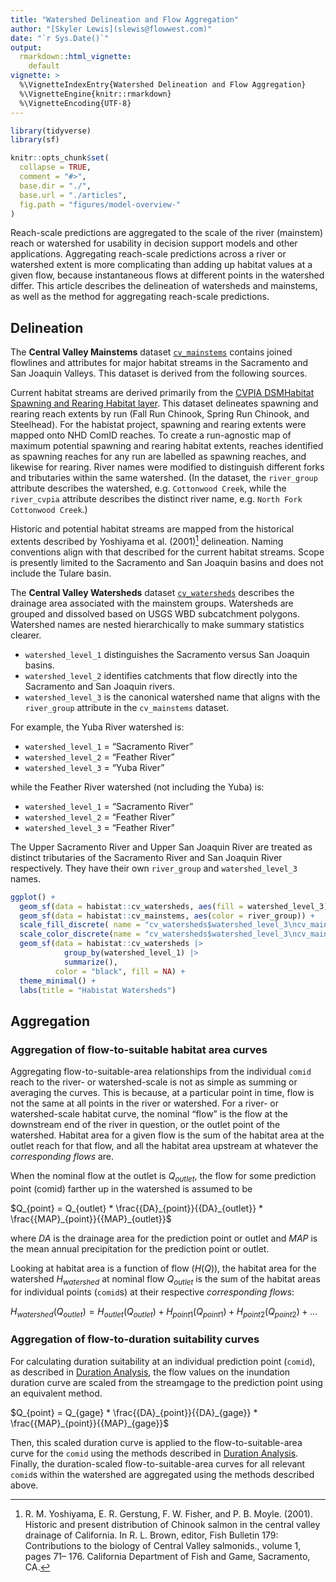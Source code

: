 ```yaml
---
title: "Watershed Delineation and Flow Aggregation"
author: "[Skyler Lewis](slewis@flowwest.com)"
date: "`r Sys.Date()`"
output: 
  rmarkdown::html_vignette:
    default
vignette: >
  %\VignetteIndexEntry{Watershed Delineation and Flow Aggregation}
  %\VignetteEngine{knitr::rmarkdown}
  %\VignetteEncoding{UTF-8}
---
```


```r
library(tidyverse)
library(sf)

knitr::opts_chunk$set(
  collapse = TRUE,
  comment = "#>",
  base.dir = "./",
  base.url = "./articles",
  fig.path = "figures/model-overview-"
)
```

Reach-scale predictions are aggregated to the scale of the river (mainstem) reach or watershed for usability in decision support models and other applications. Aggregating reach-scale predictions across a river or watershed extent is more complicating than adding up habitat values at a given flow, because instantaneous flows at different points in the watershed differ. This article describes the delineation of watersheds and mainstems, as well as the method for aggregating reach-scale predictions.

## Delineation

The **Central Valley Mainstems** dataset [`cv_mainstems`](../reference/cv_mainstems.html) contains joined flowlines and attributes for major habitat streams in the Sacramento and San Joaquin Valleys. This dataset is derived from the following sources.

Current habitat streams are derived primarily from the [CVPIA DSMHabitat Spawning and Rearing Habitat layer](https://cvpia-osc.github.io/DSMhabitat/articles/habitat-extents-map.html). This dataset delineates spawning and rearing reach extents by run (Fall Run Chinook, Spring Run Chinook, and Steelhead). For the habistat project, spawning and rearing extents were mapped onto NHD ComID reaches. To create a run-agnostic map of maximum potential spawning and rearing habitat extents, reaches identified as spawning reaches for any run are labelled as spawning reaches, and likewise for rearing. River names were modified to distinguish different forks and tributaries within the same watershed. (In the dataset, the `river_group` attribute describes the watershed, e.g. `Cottonwood Creek`, while the `river_cvpia` attribute describes the distinct river name, e.g. `North Fork Cottonwood Creek`.) 

Historic and potential habitat streams are mapped from the historical extents described by Yoshiyama et al. (2001)^[R. M. Yoshiyama, E. R. Gerstung, F. W. Fisher, and P. B. Moyle. (2001). Historic and present distribution
of Chinook salmon in the central valley drainage of California. In R. L. Brown, editor, Fish
Bulletin 179: Contributions to the biology of Central Valley salmonids., volume 1, pages 71–
176. California Department of Fish and Game, Sacramento, CA.] delineation. Naming conventions align with that described for the current habitat streams. Scope is presently limited to the Sacramento and San Joaquin basins and does not include the Tulare basin. 

The **Central Valley Watersheds** dataset [`cv_watersheds`](../reference/cv_watersheds.html) describes the drainage area associated with the mainstem groups. Watersheds are grouped and dissolved based on USGS WBD subcatchment polygons. Watershed names are nested hierarchically to make summary statistics clearer.

* `watershed_level_1` distinguishes the Sacramento versus San Joaquin basins.
* `watershed_level_2` identifies catchments that flow directly into the Sacramento and San Joaquin rivers.
* `watershed_level_3` is the canonical watershed name that aligns with the `river_group` attribute in the `cv_mainstems` dataset.

For example, the Yuba River watershed is:

* `watershed_level_1` = "Sacramento River"
* `watershed_level_2` = "Feather River"
* `watershed_level_3` = "Yuba River"

while the Feather River watershed (not including the Yuba) is:

* `watershed_level_1` = "Sacramento River"
* `watershed_level_2` = "Feather River"
* `watershed_level_3` = "Feather River"

The Upper Sacramento River and Upper San Joaquin River are treated as distinct tributaries of the Sacramento River and San Joaquin River respectively. They have their own `river_group` and `watershed_level_3` names.

```r
ggplot() +
  geom_sf(data = habistat::cv_watersheds, aes(fill = watershed_level_3), color = NA, alpha=0.5) +
  geom_sf(data = habistat::cv_mainstems, aes(color = river_group)) +
  scale_fill_discrete( name = "cv_watersheds$watershed_level_3\ncv_mainstems$river_group") +
  scale_color_discrete(name = "cv_watersheds$watershed_level_3\ncv_mainstems$river_group") +
  geom_sf(data = habistat::cv_watersheds |> 
            group_by(watershed_level_1) |> 
            summarize(),
          color = "black", fill = NA) +
  theme_minimal() +
  labs(title = "Habistat Watersheds")
```

## Aggregation

### Aggregation of flow-to-suitable habitat area curves

Aggregating flow-to-suitable-area relationships from the individual `comid` reach to the river- or watershed-scale is not as simple as summing or averaging the curves. This is because, at a particular point in time, flow is not the same at all points in the river or watershed. For a river- or watershed-scale habitat curve, the nominal "flow" is the flow at the downstream end of the river in question, or the outlet point of the watershed. Habitat area for a given flow is the sum of the habitat area at the outlet reach for that flow, and all the habitat area upstream at whatever the *corresponding flows* are. 

When the nominal flow at the outlet is $Q_{outlet}$, the flow for some prediction point (comid) farther up in the watershed is assumed to be

$Q_{point} = Q_{outlet} * \frac{{DA}_{point}}{{DA}_{outlet}} * \frac{{MAP}_{point}}{{MAP}_{outlet}}$

where $DA$ is the drainage area for the prediction point or outlet and $MAP$ is the mean annual precipitation for the prediction point or outlet.

Looking at habitat area is a function of flow ($H(Q)$), the habitat area for the watershed ${H}_{watershed}$ at nominal flow $Q_{outlet}$ is the sum of the habitat areas for individual points (`comid`s) at their respective *corresponding flows*:

$H_{watershed}(Q_{outlet}) = {H}_{outlet}(Q_{outlet}) + {H}_{point1}(Q_{point1}) + {H}_{point2}(Q_{point2}) + ...$

### Aggregation of flow-to-duration suitability curves

For calculating duration suitability at an individual prediction point (`comid`), as described in [Duration Analysis](duration_analysis.html), the flow values on the inundation duration curve are scaled from the streamgage to the prediction point using an equivalent method. 

$Q_{point} = Q_{gage} * \frac{{DA}_{point}}{{DA}_{gage}} * \frac{{MAP}_{point}}{{MAP}_{gage}}$

Then, this scaled duration curve is applied to the flow-to-suitable-area curve for the `comid` using the methods described in [Duration Analysis](duration_analysis.html). Finally, the duration-scaled flow-to-suitable-area curves for all relevant `comid`s within the watershed are aggregated using the methods described above. 
